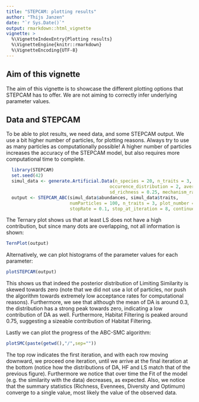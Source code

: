 ```yaml
---
title: "STEPCAM: plotting results"
author: "Thijs Janzen"
date: "`r Sys.Date()`"
output: rmarkdown::html_vignette
vignette: >
  %\VignetteIndexEntry{Plotting results}
  %\VignetteEngine{knitr::rmarkdown}
  %\VignetteEncoding{UTF-8}
---
```


## Aim of this vignette
The aim of this vignette is to showcase the different plotting options that STEPCAM has to offer. We are not aiming to correctly infer underlying parameter values.

## Data and STEPCAM 
To be able to plot results, we need data, and some STEPCAM output. We use a bit higher number of particles, for plotting reasons. Always try to use as many particles as computationally possible! A higher number of particles increases the accuracy of the STEPCAM model, but also requires more computational time to complete. 
```r
  library(STEPCAM)
  set.seed(42)
  simul_data <- generate.Artificial.Data(n_species = 20, n_traits = 3, n_communities = 10,
                                       occurence_distribution = 2, average_richness = 0.6,
                                       sd_richness = 0.25, mechanism_random = FALSE)
  output <- STEPCAM_ABC(simul_data$abundances, simul_data$traits,
                        numParticles = 100, n_traits = 3, plot_number = 5,
                        stopRate = 0.1, stop_at_iteration = 8, continue_from_file = TRUE)
```

The Ternary plot shows us that at least LS does not have a high contribution, but since many dots are overlapping, not all information is shown:
```r
TernPlot(output)
```

Alternatively, we can plot histograms of the parameter values for each parameter:
```r
plotSTEPCAM(output)
```

This shows us that indeed the posterior distribution of Limiting Similarity is skewed towards zero (note that we did not use a lot of particles, nor push the algorithm towards extremely low acceptance rates for computational reasons). Furthermore, we see that although the mean of DA is around 0.3, the distribution has a strong peak towards zero, indicating a low contribution of DA as well. Furthermore, Habitat Filtering is peaked around 0.75, suggesting a sizeable contribution of Habitat Filtering.

Lastly we can plot the progress of the ABC-SMC algorithm:
```r
plotSMC(paste(getwd(),"/",sep=""))
```

The top row indicates the first iteration, and with each row moving downward, we proceed one iteration, until we arrive at the final iteration at the bottom (notice how the distributions of DA, HF and LS match that of the previous figure).
Furthermore we notice that over time the Fit of the model (e.g. the similarity with the data) decreases, as expected. Also, we notice that the summary statistics (Richness, Evennees, Diversity and Optimum) converge to a single value, most likely the value of the observed data. 